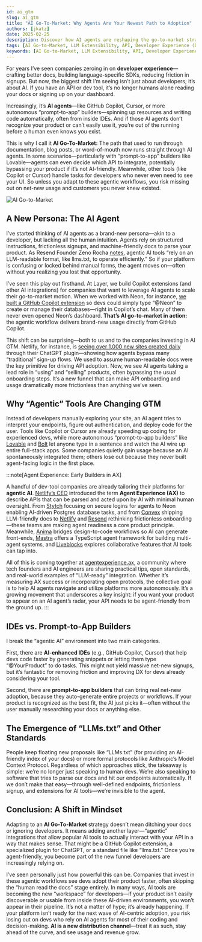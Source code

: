 ```yaml
---
id: ai_gtm
slug: ai_gtm
title: "AI Go-To-Market: Why Agents Are Your Newest Path to Adoption"
authors: [jkatz]
date: 2025-02-25
description: Discover how AI agents are reshaping the go-to-market strategy for APIs. Learn why making your API agent-friendly with AI-powered tools like GitHub Copilot and prompt-to-app builders is crucial for reaching new users and driving adoption.
tags: [AI Go-to-Market, LLM Extensibility, API, Developer Experience (DX), Agent Experience (AX), AI Agents]
keywords: [AI Go-to-Market, LLM Extensibility, API, Developer Experience (DX), Agent Experience (AX), AI Agents]
---
```


<head>
  <title>Layer AI Blog | AI Go-To-Market: Why Agents Are Your Newest Path to Adoption</title>
  <meta property="og:title" content="Layer AI Blog | AI Go-To-Market: Why Agents Are Your Newest Path to Adoption" />
  <meta property="og:image" content="https://storage.googleapis.com/generic-assets/blog-static-assets/ai_gtm.png" />
</head>

For years I’ve seen companies zeroing in on **developer experience**—crafting better docs, building language-specific SDKs, reducing friction in signups. But now, the biggest shift I’m seeing isn’t just about developers; it’s about AI. If you have an API or dev tool, it’s no longer humans alone reading your docs or signing up on your dashboard.

Increasingly, it’s **AI agents**—like GitHub Copilot, Cursor, or more autonomous “prompt-to-app” builders—spinning up resources and writing code automatically, often from inside IDEs. And if those AI agents don’t recognize your product or can’t easily use it, you’re out of the running before a human even knows you exist.

This is why I call it **AI Go-To-Market:** The path that used to run through documentation, blog posts, or word-of-mouth now runs straight through AI agents. In some scenarios—particularly with “prompt-to-app” builders like Lovable—agents can even decide which API to integrate, potentially bypassing your product if it’s not AI-friendly. Meanwhile, other tools (like Copilot or Cursor) handle tasks for developers who never even need to see your UI. So unless you adapt to these agentic workflows, you risk missing out on net-new usage and customers you never knew existed.

![AI Go-to-Market](./assets/ai_gtm/ai_gtm.png)

## A New Persona: The AI Agent

I’ve started thinking of AI agents as a brand-new persona—akin to a developer, but lacking all the human intuition. Agents rely on structured instructions, frictionless signups, and machine-friendly docs to parse your product. As Resend Founder Zeno Rocha [notes](https://resend.com/blog/agent-experience), agentic AI tools “rely on an LLM-readable format, like llms.txt, to operate efficiently.” So if your platform is confusing or locked behind manual forms, the agent moves on—often without you realizing you lost that opportunity.

I’ve seen this play out firsthand. At Layer, we build Copilot extensions (and other AI integrations) for companies that want to leverage AI agents to scale their go-to-market motion. When we worked with Neon, for instance, [we built a GitHub Copilot extension](https://docs.buildwithlayer.com/layer_neon_copilot_extension) so devs could simply type “@Neon” to create or manage their databases—right in Copilot’s chat. Many of them never even opened Neon’s dashboard. **That’s AI go-to-market in action:** the agentic workflow delivers brand-new usage directly from GitHub Copilot.

This shift can be surprising—both to us and to the companies investing in AI GTM. Netlify, for instance, is [seeing over 1,000 new sites created daily](https://biilmann.blog/articles/introducing-ax/) through their ChatGPT plugin—showing how agents bypass many “traditional” sign-up flows. We used to assume human-readable docs were the key primitive for driving API adoption. Now, we see AI agents taking a lead role in “using” and “selling” products, often bypassing the usual onboarding steps. It’s a new funnel that can make API onboarding and usage dramatically more frictionless than anything we’ve seen.

## Why “Agentic” Tools Are Changing GTM

Instead of developers manually exploring your site, an AI agent tries to interpret your endpoints, figure out authentication, and deploy code for the user. Tools like Copilot or Cursor are already speeding up coding for experienced devs, while more autonomous “prompt-to-app builders” like [Lovable](https://lovable.dev) and [Bolt](https://bolt.new) let anyone type in a sentence and watch the AI wire up entire full-stack apps. Some companies quietly gain usage because an AI spontaneously integrated them; others lose out because they never built agent-facing logic in the first place.

:::note[Agent Experience: Early Builders in AX]

A handful of dev-tool companies are already tailoring their platforms for **agentic AI**. [Netlify’s CEO](https://biilmann.blog/articles/introducing-ax/) introduced the term **Agent Experience (AX)** to describe APIs that can be parsed and acted upon by AI with minimal human oversight. From [Stytch](https://stytch.com/blog/the-age-of-agent-experience/) focusing on secure logins for agents to Neon enabling AI-driven Postgres database tasks, and from [Convex](https://convex.dev/) shipping LLM-friendly docs to [Netlify](https://www.netlify.com/) and [Resend](https://resend.com/blog/agent-experience) rethinking frictionless onboarding—these teams are making agent readiness a core product principle. Meanwhile, [Anima](https://www.animaapp.com/) bridges design-to-code workflows so AI can generate front-ends, [Mastra](https://mastra.ai/) offers a TypeScript agent framework for building multi-agent systems, and [Liveblocks](https://liveblocks.io/blog) explores collaborative features that AI tools can tap into.

All of this is coming together at [agentexperience.ax](https://agentexperience.ax/), a community where tech founders and AI engineers are sharing practical tips, open standards, and real-world examples of “LLM-ready” integration. Whether it’s measuring AX success or incorporating open protocols, the collective goal is to help AI agents navigate and utilize platforms more autonomously. It’s a growing movement that underscores a key insight: if you want your product to appear on an AI agent’s radar, your API needs to be agent-friendly from the ground up.
:::

## IDEs vs. Prompt-to-App Builders

I break the “agentic AI” environment into two main categories.

First, there are **AI-enhanced IDEs** (e.g., GitHub Copilot, Cursor) that help devs code faster by generating snippets or letting them type “@YourProduct” to do tasks. This might not yield massive net-new signups, but it’s fantastic for removing friction and improving DX for devs already considering your tool.

Second, there are **prompt-to-app builders** that can bring real net-new adoption, because they auto-generate entire projects or workflows. If your product is recognized as the best fit, the AI just picks it—often without the user manually researching your docs or anything else.

## The Emergence of “LLMs.txt” and Other Standards

People keep floating new proposals like “LLMs.txt” (for providing an AI-friendly index of your docs) or more formal protocols like Anthropic’s Model Context Protocol. Regardless of which approaches stick, the takeaway is simple: we’re no longer just speaking to human devs. We’re also speaking to software that tries to parse our docs and hit our endpoints automatically. If we don’t make that easy—through well-defined endpoints, frictionless signup, and extensions for AI tools—we’re invisible to the agent.

## Conclusion: A Shift in Mindset

Adapting to an **AI Go-To-Market** strategy doesn’t mean ditching your docs or ignoring developers. It means adding another layer—“agentic” integrations that allow popular AI tools to actually interact with your API in a way that makes sense. That might be a GitHub Copilot extension, a specialized plugin for ChatGPT, or a standard file like “llms.txt.” Once you’re agent-friendly, you become part of the new funnel developers are increasingly relying on.

I’ve seen personally just how powerful this can be. Companies that invest in these agentic workflows see devs adopt their product faster, often skipping the “human read the docs” stage entirely. In many ways, AI tools are becoming the new “workspace” for developers—if your product isn’t easily discoverable or usable from inside these AI-driven environments, you won’t appear in their pipeline. It’s not a matter of hype; it’s already happening. If your platform isn’t ready for the next wave of AI-centric adoption, you risk losing out on devs who rely on AI agents for most of their coding and decision-making. **AI is a new distribution channel**—treat it as such, stay ahead of the curve, and see usage and revenue grow.
